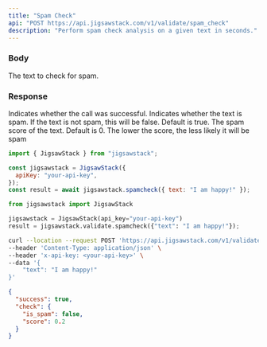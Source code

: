 ```yaml
---
title: "Spam Check"
api: "POST https://api.jigsawstack.com/v1/validate/spam_check"
description: "Perform spam check analysis on a given text in seconds."
---
```


### Body

<ParamField body="text" type="string | string[]" required>
  The text to check for spam.
</ParamField>

<Snippet file="header.mdx" />

### Response

<ResponseField name="success" type="boolean">
  Indicates whether the call was successful.
</ResponseField>

<ResponseField name="check" type="object">

<Expandable title="Toggle object" defaultOpen="true">

<ResponseField name="is_spam" type="boolean" default="true">
  Indicates whether the text is spam. If the text is not spam, this will be
  false. Default is true.
</ResponseField>

<ResponseField name="score" type="number">
  The spam score of the text. Default is 0. The lower the score, the less likely
  it will be spam
</ResponseField>

</Expandable>

</ResponseField>

<RequestExample>

```javascript Javascript
import { JigsawStack } from "jigsawstack";

const jigsawstack = JigsawStack({
  apiKey: "your-api-key",
});
const result = await jigsawstack.spamcheck({ text: "I am happy!" });
```

```python Python
from jigsawstack import JigsawStack

jigsawstack = JigsawStack(api_key="your-api-key")
result = jigsawstack.validate.spamcheck({"text": "I am happy!"});
```

```bash cURL
curl --location --request POST 'https://api.jigsawstack.com/v1/validate/spam_check' \
--header 'Content-Type: application/json' \
--header 'x-api-key: <your-api-key>' \
--data '{
    "text": "I am happy!"
}'
```

</RequestExample>

<ResponseExample>

```json Response
{
  "success": true,
  "check": {
    "is_spam": false,
    "score": 0.2
  }
}
```

</ResponseExample>
